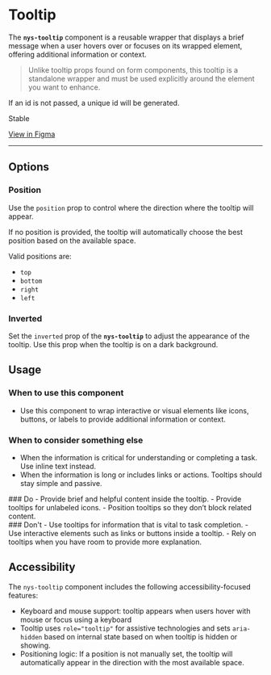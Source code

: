 
<Meta of={NysTooltipStories} title="Components/Tooltip/Documentation" />

# Tooltip

The **`nys-tooltip`** component is a reusable wrapper that displays a brief message when a user hovers over or focuses on its wrapped element, offering additional information or context.
> Unlike tooltip props found on form components, this tooltip is a standalone wrapper and must be used explicitly around the element you want to enhance.

If an id is not passed, a unique id will be generated.

<p className="pill pill--stable">Stable</p>

<p className="pill pill--uikit">
	<a href="https://www.figma.com/design/TODO/add/url" target="_blank">View in Figma</a>
</p>

---

<Canvas of={NysTooltipStories.Basic} />

<Controls />

## Options
### Position
Use the `position` prop to control where the direction where the tooltip will appear.
<div style={{ display: 'flex', gap: '10px', verticalAlign: 'middle', alignItems: 'center' }}>
  <nys-icon size="xl" name="info"></nys-icon> If no position is provided, the tooltip will automatically choose the best position based on the available space.
</div>

Valid positions are: 
- `top`
- `bottom`
- `right`
- `left`
<Canvas of={NysTooltipStories.Position} />

### Inverted
Set the `inverted` prop of the **`nys-tooltip`** to adjust the appearance of the tooltip. Use this prop when the tooltip is on a dark background.
<Canvas of={NysTooltipStories.Inverted} />

## Usage

### When to use this component
- Use this component to wrap interactive or visual elements like icons, buttons, or labels to provide additional information or context.

### When to consider something else
- When the information is critical for understanding or completing a task. Use inline text instead.
- When the information is long or includes links or actions. Tooltips should stay simple and passive.

<div className="nys-grid-row nys-grid-gap-lg">
  <div className="nys-mobile-lg:nys-grid-col">
    <div className="usage-card usage-card--do">
      ### <nys-icon name="check_circle" color="--var(nys-color-success)" /> Do 
      - Provide brief and helpful content inside the tooltip.
      - Provide tooltips for unlabeled icons.
      - Position tooltips so they don’t block related content.
    </div>
  </div>
  <div className="nys-mobile-lg:nys-grid-col">
    <div className="usage-card usage-card--dont">
      ### <nys-icon name="error" color="--var(nys-color-warning)" /> Don't
      - Use tooltips for information that is vital to task completion.
      - Use interactive elements such as links or buttons inside a tooltip.
      - Rely on tooltips when you have room to provide more explanation.
    </div>
  </div>
</div>

## Accessibility

The `nys-tooltip` component includes the following accessibility-focused features:

- Keyboard and mouse support: tooltip appears when users hover with mouse or focus using a keyboard
- Tooltip uses `role="tooltip"` for assistive technologies and sets `aria-hidden` based on internal state based on when tooltip is hidden or showing.
- Positioning logic: If a position is not manually set, the tooltip will automatically appear in the direction with the most available space. 
